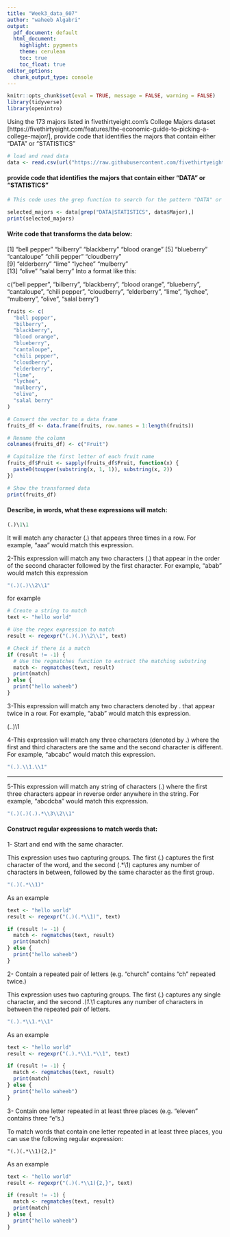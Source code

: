 ```yaml
---
title: "Week3_data_607"
author: "waheeb Algabri"
output:
  pdf_document: default
  html_document:
    highlight: pygments
    theme: cerulean
    toc: true
    toc_float: true
editor_options: 
  chunk_output_type: console
---
```


```r
knitr::opts_chunk$set(eval = TRUE, message = FALSE, warning = FALSE)
library(tidyverse)
library(openintro)
```



Using the 173 majors listed in fivethirtyeight.com’s College Majors dataset [https://fivethirtyeight.com/features/the-economic-guide-to-picking-a-college-major/], provide code that identifies the majors that contain either "DATA" or "STATISTICS"

```r
# load and read data 
data <- read.csv(url("https://raw.githubusercontent.com/fivethirtyeight/data/master/college-majors/recent-grads.csv"))

```

#### provide code that identifies the majors that contain either "DATA" or "STATISTICS"

```r
# This code uses the grep function to search for the pattern "DATA" or "STATISTICS" in the Major column of the data data frame

selected_majors <- data[grep("DATA|STATISTICS", data$Major),]
print(selected_majors)
```


#### Write code that transforms the data below:

[1] "bell pepper"  "bilberry"     "blackberry"   "blood orange"
[5] "blueberry"    "cantaloupe"   "chili pepper" "cloudberry"  
[9] "elderberry"   "lime"         "lychee"       "mulberry"    
[13] "olive"        "salal berry"
Into a format like this:

c("bell pepper", "bilberry", "blackberry", "blood orange", "blueberry", "cantaloupe", "chili pepper", "cloudberry", "elderberry", "lime", "lychee", "mulberry", "olive", "salal berry")


```r
fruits <- c(
  "bell pepper",
  "bilberry",
  "blackberry",
  "blood orange",
  "blueberry",
  "cantaloupe",
  "chili pepper",
  "cloudberry",
  "elderberry",
  "lime",
  "lychee",
  "mulberry",
  "olive",
  "salal berry"
)

# Convert the vector to a data frame
fruits_df <- data.frame(fruits, row.names = 1:length(fruits))

# Rename the column
colnames(fruits_df) <- c("Fruit")

# Capitalize the first letter of each fruit name
fruits_df$Fruit <- sapply(fruits_df$Fruit, function(x) {
  paste0(toupper(substring(x, 1, 1)), substring(x, 2))
})

# Show the transformed data
print(fruits_df)

```

#### Describe, in words, what these expressions will match:


```r
(.)\1\1
```


It will match any character (.) that appears three times in a row. For example, "aaa" would match this expression.


2-This expression will match any two characters (.) that appear in the order of the second character followed by the first character. For example, "abab" would match this expression

```r
"(.)(.)\\2\\1"
```

for example 

```r
# Create a string to match
text <- "hello world"

# Use the regex expression to match
result <- regexpr("(.)(.)\\2\\1", text)

# Check if there is a match
if (result != -1) {
  # Use the regmatches function to extract the matching substring
  match <- regmatches(text, result)
  print(match)
} else {
  print("hello waheeb")
}
```



3-This expression will match any two characters denoted by . that appear twice in a row. For example, "abab" would match this expression.

(..)\1


4-This expression will match any three characters (denoted by .) where the first and third characters are the same and the second character is different. For example, "abcabc" would match this expression.


```r
"(.).\\1.\\1"
```


----------------------------------------------------

5-This expression will match any string of characters (.) where the first three characters appear in reverse order anywhere in the string. For example, "abcdcba" would match this expression.

```r
"(.)(.)(.).*\\3\\2\\1"
```


#### Construct regular expressions to match words that:

1- Start and end with the same character.

This expression uses two capturing groups. The first (.) captures the first character of the word, and the second (.*\\1) captures any number of characters in between, followed by the same character as the first group.

```r
"(.)(.*\\1)"
```

As an example 

```r
text <- "hello world"
result <- regexpr("(.)(.*\\1)", text)

if (result != -1) {
  match <- regmatches(text, result)
  print(match)
} else {
  print("hello waheeb")
}

```

2- Contain a repeated pair of letters (e.g. "church" contains "ch" repeated twice.)

This expression uses two capturing groups. The first (.) captures any single character, and the second .*\\1.*\\1 captures any number of characters in between the repeated pair of letters.


```r
"(.).*\\1.*\\1"
```

As an example 

```r
text <- "hello world"
result <- regexpr("(.).*\\1.*\\1", text)

if (result != -1) {
  match <- regmatches(text, result)
  print(match)
} else {
  print("hello waheeb")
}

```

3- Contain one letter repeated in at least three places (e.g. "eleven" contains three "e"s.)

To match words that contain one letter repeated in at least three places, you can use the following regular expression:

```{reval=FALSE}
"(.)(.*\\1){2,}"
```

As an example 

```r
text <- "hello world"
result <- regexpr("(.)(.*\\1){2,}", text)

if (result != -1) {
  match <- regmatches(text, result)
  print(match)
} else {
  print("hello waheeb")
}

```


